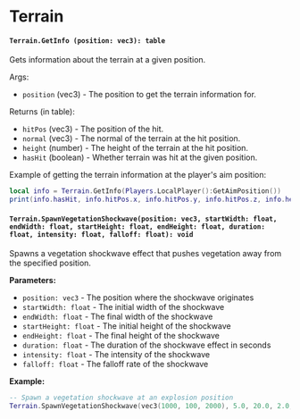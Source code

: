 # Terrain

#### `Terrain.GetInfo (position: vec3): table`

Gets information about the terrain at a given position.

Args:
 - `position` (vec3) - The position to get the terrain information for.

Returns (in table):
 - `hitPos` (vec3) - The position of the hit.
 - `normal` (vec3) - The normal of the terrain at the hit position.
 - `height` (number) - The height of the terrain at the hit position.
 - `hasHit` (boolean) - Whether terrain was hit at the given position.

Example of getting the terrain information at the player's aim position:

```lua
local info = Terrain.GetInfo(Players.LocalPlayer():GetAimPosition())
print(info.hasHit, info.hitPos.x, info.hitPos.y, info.hitPos.z, info.height, info.normal.x, info.normal.y, info.normal.z)
```

#### `Terrain.SpawnVegetationShockwave(position: vec3, startWidth: float, endWidth: float, startHeight: float, endHeight: float, duration: float, intensity: float, falloff: float): void`

Spawns a vegetation shockwave effect that pushes vegetation away from the specified position.

**Parameters:**
- `position: vec3` - The position where the shockwave originates
- `startWidth: float` - The initial width of the shockwave
- `endWidth: float` - The final width of the shockwave
- `startHeight: float` - The initial height of the shockwave
- `endHeight: float` - The final height of the shockwave
- `duration: float` - The duration of the shockwave effect in seconds
- `intensity: float` - The intensity of the shockwave
- `falloff: float` - The falloff rate of the shockwave

**Example:**
```lua
-- Spawn a vegetation shockwave at an explosion position
Terrain.SpawnVegetationShockwave(vec3(1000, 100, 2000), 5.0, 20.0, 2.0, 5.0, 3.0, 1.0, 0.5)
```